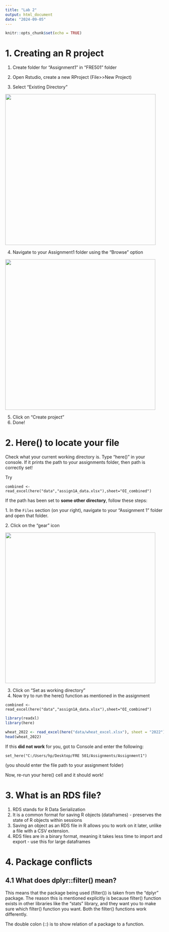 ```yaml
---
title: "Lab 2"
output: html_document
date: "2024-09-05"
---
```


```r
knitr::opts_chunk$set(echo = TRUE)
```

# 1. Creating an R project

1.  Create folder for "Assignment1" in "FRE501" folder

2.  Open Rstudio, create a new RProject (File\>\>New Project)

3.  Select "Existing Directory"

![](img/directory.png){width="478"}

4.  Navigate to your Assignment1 folder using the "Browse" option

![](img/browse.png){width="477"}

5.  Click on "Create project"
6.  Done!

# 2. Here() to locate your file

Check what your current working directory is. Type "here()" in your console. If it prints the path to your assignments folder, then path is correctly set!

Try

```         
combined <- read_excel(here("data","assign1A_data.xlsx"),sheet="OI_combined")
```

If the path has been set to **some other directory**, follow these steps:

1\. In the `Files` section (on your right), navigate to your "Assignment 1" folder and open that folder.

2\. Click on the "gear" icon

![](img/gear.png){width="477"}

3.  Click on "Set as working directory"
4.  Now try to run the here() function as mentioned in the assignment

```         
combined <- read_excel(here("data","assign1A_data.xlsx"),sheet="OI_combined")
```

```r
library(readxl)
library(here)

wheat_2022 <- read_excel(here("data/wheat_excel.xlsx"), sheet = "2022")
head(wheat_2022)
```

If this **did not work** for you, got to Console and enter the following:

```         
set_here("C:/Users/hp/Desktop/FRE 501/Assignments/Assignment1")
```

(you should enter the file path to your assignment folder)

Now, re-run your here() cell and it should work!

# 3. What is an RDS file?

1.  RDS stands for R Data Serialization
2.  It is a common format for saving R objects (dataframes) - preserves the state of R objects within sessions
3.  Saving an object as an RDS file in R allows you to work on it later, unlike a file with a CSV extension.
4.  RDS files are in a binary format, meaning it takes less time to import and export - use this for large dataframes

# 4. Package conflicts

## 4.1 What does dplyr::filter() mean?

This means that the package being used (filter()) is taken from the "dplyr" package. The reason this is mentioned explicitly is because filter() function exists in other libraries like the "stats" library, and they want you to make sure which filter() function you want. Both the filter() functions work differently.

The double colon (::) is to show relation of a package to a function.
